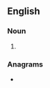 ==English==

===Noun===
{{head|en|noun form}}

# {{plural of|reformulation|lang=en}}

===Anagrams===
* {{anagrams|en|a=aefilmnoorrstu|formation rules}}